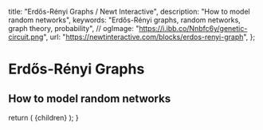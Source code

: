 
  title: "Erdős-Rényi Graphs / Newt Interactive",
  description: "How to model random networks",
  keywords: "Erdős-Rényi graphs, random networks, graph theory, probability",
  // ogImage: "https://i.ibb.co/Nnbfc6y/genetic-circuit.png",
  url: "https://newtinteractive.com/blocks/erdos-renyi-graph",
};

# Erdős-Rényi Graphs

## How to model random networks

<ErdosRenyiGNMNetwork />

  return (
    <MdxLayout metadata={metadata}>{children}</MdxLayout>
  );
}
